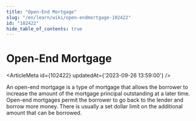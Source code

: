 ```yaml
---
title: "Open-End Mortgage"
slug: "/en/learn/wiki/open-endmortgage-102422"
id: "102422"
hide_table_of_contents: true
---
```



# Open-End Mortgage

<ArticleMeta id={102422} updatedAt={'2023-09-26 13:59:00'} />
<div className='border-solid border-b border-t-0 my-4 border-[var(--ifm-color-gray-300)]' />

An open-end mortgage is a type of mortgage that allows the borrower to increase the amount of the mortgage principal outstanding at a later time. Open-end mortgages permit the borrower to go back to the lender and borrow more money. There is usually a set dollar limit on the additional amount that can be borrowed.
